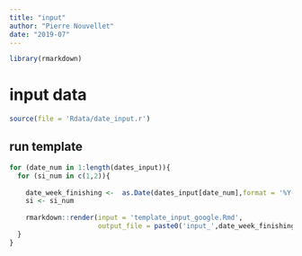 ```yaml
---
title: "input"
author: "Pierre Nouvellet"
date: "2019-07"
---
```


```r
library(rmarkdown)

```

# input data

```r
source(file = 'Rdata/date_input.r')

```
## run template

```r

for (date_num in 1:length(dates_input)){
  for (si_num in c(1,2)){
    
    date_week_finishing <-  as.Date(dates_input[date_num],format = '%Y-%m-%d')
    si <- si_num
    
    rmarkdown::render(input = 'template_input_google.Rmd',
                      output_file = paste0('input_',date_week_finishing,'_SI_',si,'.html'))
  }
}


```

